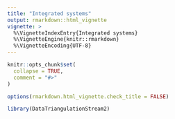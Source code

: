 ```yaml
---
title: "Integrated systems"
output: rmarkdown::html_vignette
vignette: >
  %\VignetteIndexEntry{Integrated systems}
  %\VignetteEngine{knitr::rmarkdown}
  %\VignetteEncoding{UTF-8}
---
```


```r
knitr::opts_chunk$set(
  collapse = TRUE,
  comment = "#>"
)

options(rmarkdown.html_vignette.check_title = FALSE)
```

```r
library(DataTriangulationStream2)
```
